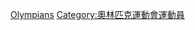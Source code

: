 {{Columns
|col1width = 85%
|col1 =
{{SCD}}
|col2width = 15%
|col2 =
{{Wikiquote|Category:LGBT people}}
{{Commons category|LGBT people}}
{{Portal|LGBT}}
}}

{{CategoryTOC}}

{{DEFAULTSORT:Lgbt People}}
[[Category:LGBT運動員|Olympians]]
[[Category:奧林匹克運動會運動員|Category:奧林匹克運動會運動員]]